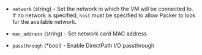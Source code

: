 <!-- Code generated from the comments of the NIC struct in builder/vsphere/iso/step_create.go; DO NOT EDIT MANUALLY -->

- `network` (string) - Set the network in which the VM will be connected to. If no network is specified, `host`
  must be specified to allow Packer to look for the available network.

- `mac_address` (string) - Set network card MAC address

- `passthrough` (\*bool) - Enable DirectPath I/O passthrough
